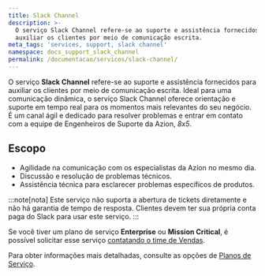 ```yaml
---
title: Slack Channel
description: >-
  O serviço Slack Channel refere-se ao suporte e assistência fornecidos para
  auxiliar os clientes por meio de comunicação escrita.
meta_tags: 'services, support, slack channel'
namespace: docs_support_slack_channel
permalink: /documentacao/servicos/slack-channel/
---
```


O serviço **Slack Channel** refere-se ao suporte e assistência fornecidos para auxiliar os clientes por meio de comunicação escrita. Ideal para uma comunicação dinâmica, o serviço Slack Channel oferece orientação e suporte em tempo real para os momentos mais relevantes do seu negócio. É um canal ágil e dedicado para resolver problemas e entrar em contato com a equipe de Engenheiros de Suporte da Azion, *8x5*.

## Escopo

- Agilidade na comunicação com os especialistas da Azion no mesmo dia.
- Discussão e resolução de problemas técnicos.
- Assistência técnica para esclarecer problemas específicos de produtos.

:::note[nota]
Este serviço não suporta a abertura de tickets diretamente e não há garantia de tempo de resposta. Clientes devem ter sua própria conta paga do Slack para usar este serviço.
:::

Se você tiver um plano de serviço **Enterprise** ou **Mission Critical**, é possível solicitar esse serviço [contatando o time de Vendas](https://www.azion.com/en/contact-sales/).

Para obter informações mais detalhadas, consulte as opções de [Planos de Serviço](https://www.azion.com/pt-br/servicos-profissionais/).
